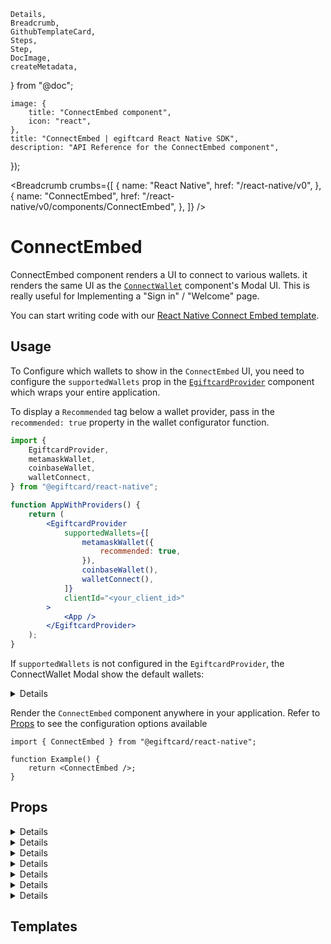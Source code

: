 	Details,
	Breadcrumb,
	GithubTemplateCard,
	Steps,
	Step,
	DocImage,
	createMetadata,
} from "@doc";

	image: {
		title: "ConnectEmbed component",
		icon: "react",
	},
	title: "ConnectEmbed | egiftcard React Native SDK",
	description: "API Reference for the ConnectEmbed component",
});

<Breadcrumb
	crumbs={[
		{
			name: "React Native",
			href: "/react-native/v0",
		},
		{
			name: "ConnectEmbed",
			href: "/react-native/v0/components/ConnectEmbed",
		},
	]}
/>

# ConnectEmbed

ConnectEmbed component renders a UI to connect to various wallets. it renders the same UI as the [`ConnectWallet`](/react-native/v0/components/ConnectWallet) component's Modal UI.
This is really useful for Implementing a "Sign in" / "Welcome" page.

<DocImage src={ConnectEmbedDefaultImg} className="w-80" />

You can start writing code with our [React Native Connect Embed template](https://github.com/egiftcard-example/react-native-connect-embed).

## Usage

<Steps>
<Step title="Configure supportedWallets in EgiftcardProvider" id='configure-egiftcardprovider' >

To Configure which wallets to show in the `ConnectEmbed` UI, you need to configure the `supportedWallets` prop in the [`EgiftcardProvider`](/react/v4/EgiftcardProvider) component which wraps your entire application.

To display a `Recommended` tag below a wallet provider, pass in the `recommended: true` property in the wallet configurator function.

```jsx
import {
	EgiftcardProvider,
	metamaskWallet,
	coinbaseWallet,
	walletConnect,
} from "@egiftcard/react-native";

function AppWithProviders() {
	return (
		<EgiftcardProvider
			supportedWallets={[
				metamaskWallet({
					recommended: true,
				}),
				coinbaseWallet(),
				walletConnect(),
			]}
			clientId="<your_client_id>"
		>
			<App />
		</EgiftcardProvider>
	);
}
```

If `supportedWallets` is not configured in the `EgiftcardProvider`, the ConnectWallet Modal show the default wallets:

<Details summary="Default Wallets" id='default-wallets'>

- [MetaMask](/references/react-native/v0/metamaskWallet)
- [Rainbow](/references/react-native/v0/rainbowWallet)
- [Trust Wallet](/references/react-native/v0/trustWallet)

</Details>

</Step>

<Step title="Configure ConnectEmbed" id='configure-connectembed'>

Render the `ConnectEmbed` component anywhere in your application. Refer to [Props](#props) to see the configuration options available

```tsx
import { ConnectEmbed } from "@egiftcard/react-native";

function Example() {
	return <ConnectEmbed />;
}
```

</Step>

</Steps>

## Props

<Details summary="modalTitle">

Sets the modal title

```tsx
<ConnectEmbed modalTitle="Sign In" />
```

</Details>

<Details summary="modalTitleIconUrl">

Sets the modal icon.

You can pass empty string to hide the icon.

```tsx
<ConnectEmbed modalTitleIconUrl="https://egiftcard.cc/favicon.ico" />
```

</Details>

<Details summary="container" >

Custom styles to be added to the root container of `ConnectEmbed` component.

```tsx
<ConnectEmbed
	container={{
		paddingVertical: "md",
		marginHorizontal: "md",
		borderRadius: "md",
	}}
/>
```

</Details>

<Details summary="theme">

theme to apply on the `ConnectEmbed` component.

If a theme is set on the [`EgiftCardProvider`](/react-native/v0/EgiftcardProvider) component, it will be used as the default theme for all egiftcard components, else the default will be `"dark"`

theme can be set to either `"dark"` or `"light"` or a custom theme object.

```tsx
function Example() {
	return <ConnectEmbed theme="light" />;
}
```

<DocImage src={ConnectEmbedLight} className="w-80" />

You can also import [`lightTheme`](/references/react-native/v0/lightTheme) or [`darkTheme`](/references/react-native/v0/darkTheme) functions from `@egiftcard/react-native` to use the default themes as base and overrides parts of it.

```tsx
import { lightTheme, ConnectEmbed } from "@egiftcard/react-native";

const customTheme = lightTheme({
	colors: {
		background: "red",
	},
});

function Example() {
	return <ConnectEmbed theme={customTheme} />;
}
```

</Details>

<Details summary="termsOfServiceUrl">

If provided, Embed will show a Terms of Service message at the bottom with below link

```tsx
function Example() {
	return <ConnectEmbed termsOfServiceUrl="https://your-link-to-tos" />;
}
```

</Details>

<Details summary="privacyPolicyUrl">

If provided, Embed will show a Terms of Service message at the bottom with below link

```tsx
function Example() {
	return (
		<ConnectEmbed privacyPolicyUrl="https://your-link-to-privacy-policy" />
	);
}
```

</Details>

<Details summary="onConnect">

Callback to be called on successful connection of wallet

```tsx
<ConnectEmbed
	onConnect={() => {
		console.log("wallet connected");
	}}
/>
```

</Details>

## Templates

<GithubTemplateCard
	title="ConnectEmbed usage in React Native"
	href="https://github.com/egiftcard-example/react-native-connect-embed"
/>

